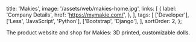  title: 'Makies',
  image: '/assets/web/makies-home.jpg',
  links: [
    {
      label: 'Company Details',
      href: 'https://mymakie.com/',
    },
  ],
  tags: [
    ['Developer'],
    ['Less', 'JavaScript', 'Python'],
    ['Bootstrap', 'Django'],
  ],
  sortOrder: 2,
};

The product website and shop for Makies: 3D printed, customizable dolls.
